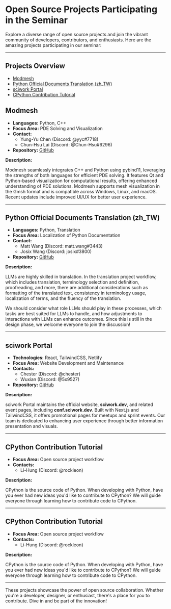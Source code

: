 # Open Source Projects Participating in the Seminar

Explore a diverse range of open source projects and join the vibrant community of developers, contributors, and enthusiasts. Here are the amazing projects participating in our seminar:

---

## **Projects Overview**
- [Modmesh](#modmesh)
- [Python Official Documents Translation (zh_TW)](#python-official-documents-translation-zhtw)
- [sciwork Portal](#sciwork-portal)
- [CPython Contribution Tutorial](#cpython-contribution-tutorial)

<a name="modmesh"></a>
## **Modmesh** 

- **Languages:** Python, C++  
- **Focus Area:** PDE Solving and Visualization  
- **Contact:**
  - Yung-Yu Chen (Discord: @yyc#7718)
  - Chun-Hsu Lai (Discord: @Chun-Hsu#6296)
- **Repository:** [GitHub](https://github.com/solvcon/modmesh)  

**Description:**

Modmesh seamlessly integrates C++ and Python using pybind11, leveraging the strengths of both languages for efficient PDE solving. It features Qt and Python-based visualization for computational results, offering enhanced understanding of PDE solutions. Modmesh supports mesh visualization in the Gmsh format and is compatible across Windows, Linux, and macOS. Recent updates include improved UI/UX for better user experience.

---

<a name="python-official-documents-translation-zhtw"></a>
## **Python Official Documents Translation (zh_TW)**
- **Languages:** Python, Translation  
- **Focus Area:** Localization of Python Documentation  
- **Contact:**
  - Matt Wang (Discord: matt.wang#3443)
  - Josix Wang (Discord: josix#3800)
- **Repository:** [GitHub](https://github.com/python/python-docs-zh-tw)  

**Description:**  

LLMs are highly skilled in translation. In the translation project workflow, which includes translation, terminology selection and definition, proofreading, and more, there are additional considerations such as formatting of the translated text, consistency in terminology usage, localization of terms, and the fluency of the translation.

We should consider what role LLMs should play in these processes, which tasks are best suited for LLMs to handle, and how adjustments to interactions with LLMs can enhance outcomes. Since this is still in the design phase, we welcome everyone to join the discussion!

---

<a name="sciwork-portal"></a>
## **sciwork Portal**
- **Technologies:** React, TailwindCSS, Netlify  
- **Focus Area:** Website Development and Maintenance  
- **Contacts:**  
  - Chester (Discord: @chester)  
  - Wuxian (Discord: @5x9527)  
- **Repository:** [GitHub](https://github.com/sciwork/swportal)  

**Description:**  

sciwork Portal maintains the official website, **sciwork.dev**, and related event pages, including **conf.sciwork.dev**. Built with Next.js and TailwindCSS, it offers promotional pages for meetups and sprint events. Our team is dedicated to enhancing user experience through better information presentation and visuals.

---

<a name="cpython-contribution-tutorial"></a>
## CPython Contribution Tutorial
- **Focus Area:** Open source project workflow
- **Contacts:**
    - Li-Hung (Discord: @rockleon)

**Description:**

CPython is the source code of Python. When developing with Python, have you ever had new ideas you'd like to contribute to CPython? We will guide everyone through learning how to contribute code to CPython.


---

<a name="cpython-contribution-tutorial"></a>
## CPython Contribution Tutorial
- **Focus Area:** Open source project workflow
- **Contacts:**
    - Li-Hung (Discord: @rockleon)

**Description:**

CPython is the source code of Python. When developing with Python, have you ever had new ideas you'd like to contribute to CPython? We will guide everyone through learning how to contribute code to CPython.


---

These projects showcase the power of open source collaboration. Whether you're a developer, designer, or enthusiast, there's a place for you to contribute. Dive in and be part of the innovation!
